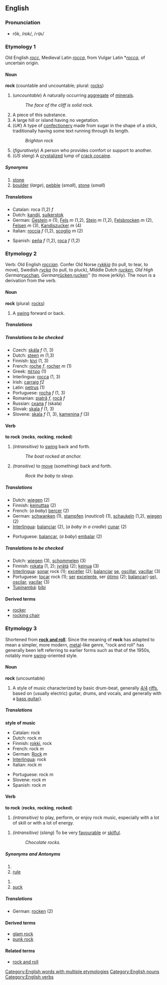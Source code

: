 ==English==
===Pronunciation===
*rŏk, /rɒk/, /<tt>rQk</tt>/
===Etymology 1===
Old English ''[[rocc]]'', Medieval Latin ''[[rocca#Medieval Latin|rocca]]'', from Vulgar Latin *''[[rocca#Vulgar Latin|rocca]]'', of uncertain origin.
====Noun====
'''rock''' (countable and uncountable; plural: [[rocks]])

#(''uncountable'') A naturally occurring [[aggregate]] of [[mineral]]s.
#:''The face of the cliff is solid rock.''
#A piece of this substance.
#A large hill or island having no vegetation.
#(''UK'') A type of [[confectionery]] made from sugar in the shape of a stick, traditionally having some text running through its length.
#:''Brighton rock''
#(''figuratively'') A person who provides comfort or support to another.
#(''US slang'') A [[crystalize]]d lump of [[crack cocaine]].

=====Synonyms=====
# [[stone]]
# [[boulder]] (''large''), [[pebble]] (''small''), [[stone]] (''small'')

=====Translations=====
{{Top}}
<!--Put translations for languages from A to I here-->
*Catalan: roca (1,2) ''f''
*Dutch: [[kandij]], [[suikerstok]]
*German: [[Gestein]] ''n'' (1), [[Fels]] ''m'' (1,2), [[Stein]] ''m'' (1,2), [[Felsbrocken]] ''m'' (2), [[Felsen]] ''m'' (3), [[Kandiszucker]] ''m'' (4)
*Italian: [[roccia]] ''f'' (1,2), [[scoglio]] ''m'' (2)
{{Mid}}
<!--Put translations for languages from J to Z here-->
*Spanish: [[peña]] ''f'' (1,2), [[roca]] ''f'' (1,2)
{{Bottom}}

===Etymology 2===
Verb: Old English ''[[roccian]]''. Confer Old Norse ''[[rykkja]]'' (to pull, to tear, to move), Swedish ''[[rycka]]'' (to pull, to pluck), MIddle Dutch ''[[rucken#Middle Dutch|rucken]], Old High German ''[[rucchan]]'', German ''[[rücken]]'', ''[[rucken#German|rucken]]'' (to move jerkily).
The noun is a derivation from the verb.

====Noun====
'''rock''' (plural: [[rocks]])

#A [[swing]] forward or back.

=====Translations=====
{{Top}}
<!--Put translations for languages from A to I here-->
{{Mid}}
<!--Put translations for languages from J to Z here-->
{{Bottom}}

=====Translations to be checked=====
<!--Remove this section once all of the translations below have been moved into the tables above.-->
{{checktrans}}

*Czech: [[skála]] ''f'' (1, 3)
*Dutch: [[steen]] ''m'' (1,3)
*Finnish: [[kivi]] (1, 3)
*French: [[roche]] ''f'', [[rocher]] ''m'' (1)
*Greek: [[πέτρο]] (1)
*Interlingua: [[rocca]] (1, 3)
*Irish: [[carraig]] ''f2''
*Latin: [[petrus]] (1)<!--this must be modern Latin:, rock (2)-->
*Portuguese: [[rocha]] ''f'' (1, 3)
*Romanian: [[piatră]] ''f'', [[rocă]] ''f''
*Russian: [[скала]] ''f'' (skala)
*Slovak: [[skala#Slovak|skala]] ''f'' (1, 3)
*Slovene: [[skala]] ''f'' (1, 3), [[kamenina]] ''f'' (3)

====Verb====
'''to rock''' ('''rocks''', '''rocking''', '''rocked''')

#''(intransitive)'' to [[swing]] back and forth.
#:''The boat rocked at anchor.''
#''(transitive)'' to [[move]] (something) back and forth.
#:''Rock the baby to sleep.''

=====Translations=====
{{Top}}
*Dutch: [[wiegen]] (2)
*Finnish: [[keinuttaa]] (2)
*French: (''a baby'') [[bercer]] (2)
*German: [[schwanken]] (1), [[stampfen]] (''nautical'') (1), [[schaukeln]] (1,2), [[wiegen]] (2)
*[[Interlingua]]: [[balanciar]] (2), (''a baby in a cradle'') [[cunar]] (2)
{{Mid}}
*Portuguese: [[balançar]], (''a baby'') [[embalar]] (2)
{{Bottom}}

=====Translations to be checked=====
<!--Remove this section once all of the translations below have been moved into the tables above.-->
{{checktrans}}

*Dutch: [[wiegen]] (3), [[schommelen]] (3)
*Finnish: [[rokata]] (1, 2); [[jyrätä]] (2); [[keinua]] (3)
*[[Interlingua]]: [[sonar]] rock (1); [[exceller]] (2); [[balanciar]] [[se]], [[oscillar]], [[vacillar]] (3)
*Portuguese: [[tocar]] rock (1); [[ser]] [[excelente]], ser [[ótimo]] (2); [[balançar]](-[[se]]), [[oscilar]], [[vacilar]] (3)
*[[Tupinambá]]: [[bibi]]

====Derived terms====
*[[rocker]]
*[[rocking chair]]

===Etymology 3===
Shortened from '''[[rock and roll]]'''.  Since the meaning of '''rock''' has adapted to mean a simpler, more modern, [[metal]]-like genre, "rock and roll" has generally been left referring to earlier forms such as that of the 1950s, notably more [[swing]]-oriented style.

====Noun====
'''rock''' (uncountable)

#A style of music characterized by basic drum-beat, generally [[4/4]] [[riff]]s, based on (usually electric) guitar, drums, and vocals, and generally with a [[bass guitar]]).

=====Translations=====
'''style of music'''
{{Top}}
<!--Put translations for languages from A to I here-->
*Catalan: rock
*Dutch: rock ''m''
*Finnish: [[rokki]], rock
*French: rock ''m''
*German: [[Rock]] ''m''
*[[Interlingua]]: rock
*Italian: rock ''m''
{{Mid}}
<!--Put translations for languages from J to Z here-->
*Portuguese: rock ''m''
*Slovene: rock ''m''
*Spanish: rock ''m''
{{Bottom}}

====Verb====
'''to rock''' ('''rocks''', '''rocking''', '''rocked''')

#''(intransitive)'' to play, perform, or enjoy rock music, especially with a lot of skill or with a lot of energy.
<!--Does the following meaning really belong under this etymology?-->
#''(intransitive)'' (''slang'') To be very [[favourable]] or [[skilful]].
#:''Chocolate rocks.''

=====Synonyms and Antonyms=====
{{Top}}
<!--Add synonyms here-->
#<br>
#[[rule]]
{{Mid}}
<!--Add antonyms here-->
#<br>
#[[suck]]
{{Bottom}}

=====Translations=====
{{Top}}
<!--Put translations for languages from A to I here-->
*German: [[rocken]] (2)
{{Mid}}
<!--Put translations for languages from J to Z here-->
{{Bottom}}

====Derived terms====
*[[glam rock]]
*[[punk rock]]

====Related terms====
*[[rock and roll]]



[[Category:English words with multiple etymologies]]
[[Category:English nouns]]
[[Category:English verbs]]